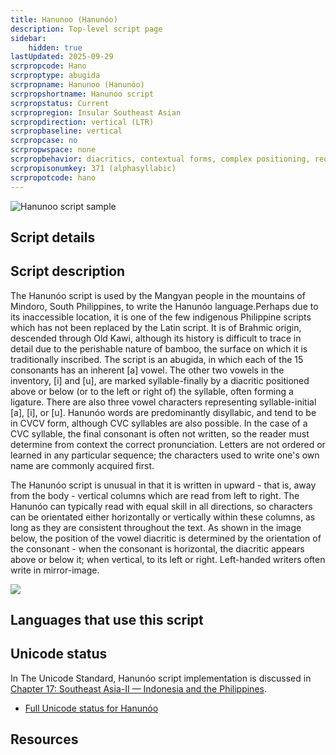 ```yaml
---
title: Hanunoo (Hanunóo)
description: Top-level script page
sidebar:
    hidden: true
lastUpdated: 2025-09-29
scrpropcode: Hano
scrproptype: abugida
scrpropname: Hanunoo (Hanunóo)
scrpropshortname: Hanunoo script
scrpropstatus: Current
scrpropregion: Insular Southeast Asian
scrpropdirection: vertical (LTR)
scrpropbaseline: vertical
scrpropcase: no
scrpropwspace: none
scrpropbehavior: diacritics, contextual forms, complex positioning, required ligatures
scrpropisonumkey: 371 (alphasyllabic)
scrpropotcode: hano
---
```



![Hanunoo script sample](../images/hano-sample.png "Excerpt from 'Ana Nimi'.")

## Script details

<ScriptDetails />

## Script description

The Hanunóo script is used by the Mangyan people in the mountains of Mindoro, South Philippines, to write the Hanunóo language.Perhaps due to its inaccessible location, it is one of the few indigenous Philippine scripts which has not been replaced by the Latin script. It is of Brahmic origin, descended through Old Kawi, although its history is difficult to trace in detail due to the perishable nature of bamboo, the surface on which it is traditionally inscribed. The script is an abugida, in which each of the 15 consonants has an inherent [a] vowel. The other two vowels in the inventory, [i] and [u], are marked syllable-finally by a diacritic positioned above or below (or to the left or right of) the syllable, often forming a ligature. There are also three vowel characters representing syllable-initial [a], [i], or [u]. Hanunóo words are predominantly disyllabic, and tend to be in CVCV form, although CVC syllables are also possible. In the case of a CVC syllable, the final consonant is often not written, so the reader must determine from context the correct pronunciation. Letters are not ordered or learned in any particular sequence; the characters used to write one's own name are commonly acquired first.

The Hanunóo script is unusual in that it is written in upward - that is, away from the body - vertical columns which are read from left to right. The Hanunóo can typically read with equal skill in all directions, so characters can be orientated either horizontally or vertically within these columns, as long as they are consistent throughout the text. As shown in the image below, the position of the vowel diacritic is determined by the orientation of the consonant - when the consonant is horizontal, the diacritic appears above or below it; when vertical, to its left or right. Left-handed writers often write in mirror-image.

![](../images/hano-hanunoo1.png)

## Languages that use this script

<WsList script='Hano' wsMax='5' />

## Unicode status

In The Unicode Standard, Hanunóo script implementation is discussed in [Chapter 17: Southeast Asia-II — Indonesia and the Philippines](https://www.unicode.org/versions/latest/core-spec/chapter-17/#G26437).

- [Full Unicode status for Hanunóo](/scrlang/unicode/hano-unicode)



## Resources

<ScriptResources detailSummary='seemore' />

